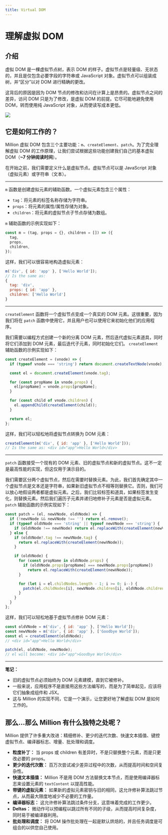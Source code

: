 ```yaml
---
title: Virtual DOM
---
```


# 理解虚拟 DOM

## 介绍

虚拟 DOM 是一棵虚拟节点树，表示 DOM 的样子。虚拟节点是轻量级、无状态的，并且是仅包含必要字段的字符串或 JavaScript 对象。虚拟节点可以组装成树，并“区分”以对 DOM 进行精确的更改。

这背后的原因是因为 DOM 节点的修改和访问在计算上是昂贵的。虚拟节点之间的差异，访问 DOM 只是为了修改，是虚拟 DOM 的前提。它尽可能地避免使用 DOM，转而使用纯 JavaScript 对象，从而使读写成本更低。

![](https://raw.githubusercontent.com/millionjs/docs/master/.github/assets/vdom.png)

## 它是如何工作的？

Million 虚拟 DOM 包含三个主要功能：`m`、`createElement`、`patch`。为了完全理解虚拟 DOM 的工作原理，让我们尝试根据这些功能创建我们自己的基本虚拟 DOM（**~7 分钟阅读时间**）。

在开始之前，我们需要定义什么是虚拟节点。虚拟节点可以是 JavaScript 对象（虚拟元素）或字符串（文本）。

---

`m` 函数是创建虚拟元素的辅助函数。一个虚拟元素包含三个属性：

- `tag`：将元素的标签名称存储为字符串。
- `props`：将元素的属性/属性存储为对象。
- `children`：将元素的虚拟节点子节点存储为数组。

`m` 辅助函数的示例实现如下：

```js
const m = (tag, props = {}, children = []) => ({
  tag,
  props,
  children,
});
```

这样，我们可以很容易地构造虚拟元素：

```js
m('div', { id: 'app' }, ['Hello World']);
// Is the same as:
{
  tag: 'div',
  props: { id: 'app' },
  children: ['Hello World']
}
```

---

`createElement` 函数将一个虚拟节点变成一个真实的 DOM 元素。这很重要，因为我们将在 `patch` 函数中使用它，并且用户也可以使用它来初始化他们的应用程序。

我们需要以编程方式创建一个新的分离 DOM 元素，然后迭代虚拟元素道具，同时将它们添加到 DOM 元素，最后迭代子元素，同时初始化它们。 `createElement` 辅助函数的示例实现如下：

```js
const createElement = (vnode) => {
  if (typeof vnode === 'string') return document.createTextNode(vnode);

  const el = document.createElement(vnode.tag);

  for (const propName in vnode.props) {
    el[propName] = vnode.props[propName];
  }

  for (const child of vnode.children) {
    el.appendChild(createElement(child));
  }

  return el;
};
```

这样，我们可以轻松地将虚拟节点转换为 DOM 元素：

```jsx
createElement(m('div', { id: 'app' }, ['Hello World']));
// Is the same as: <div id="app">Hello World</div>
```

---

`patch` 函数接受一个现有的 DOM 元素、旧的虚拟节点和新的虚拟节点。这不一定是最高性能的实现，但这仅用于演示目的。

我们需要区分两个虚拟节点，然后在需要时替换元素。为此，我们首先确定其中一个虚拟节点是文本还是字符串，如果新旧虚拟节点不相等则替换它。否则，我们可以放心地假设两者都是虚拟元素。之后，我们比较标签和道具，如果标签发生变化，则替换元素。然后我们遍历子元素并递归地修补子元素是否是虚拟元素。 `patch` 辅助函数的示例实现如下：

```js
const patch = (el, newVNode, oldVNode) => {
  if (!newVNode && newVNode !== '') return el.remove();
  if (typeof oldVNode === 'string' || typeof newVNode === 'string') {
    if (oldVNode !== newVNode) return el.replaceWith(createElement(newVNode));
  } else {
    if (oldVNode?.tag !== newVNode.tag) {
      return el.replaceWith(createElement(newVNode));
    }

    if (oldVNode) {
      for (const propName in oldVNode.props) {
        if (oldVNode.props[propName] === newVNode.props[propName])
          return el.replaceWith(createElement(newVNode));
      }

      for (let i = el.childNodes.length - 1; i >= 0; i--) {
        patch(el.childNodes[i], newVNode.children[i], oldVNode.children[i]);
      }
    }
  }
};
```

这样，我们可以轻松地基于虚拟节点修补 DOM 元素：

```js
const oldVNode = m('div', { id: 'app' }, ['Hello World']);
const newVNode = m('div', { id: 'app' }, ['Goodbye World']);
const el = createElement(oldVNode);
// <div id="app">Hello World</div>

patch(el, oldVNode, newVNode);
// el will become: <div id="app">Goodbye World</div>
```

---

**笔记：**

- 旧的虚拟节点必须始终为 DOM 元素建模，直到它被修补。
- 一般来说，应用程序不是直接用这些方法编写的，而是为了简单起见，应该将它们抽象成组件和 JSX。
- 这与 Million 的实现不同，它是一个演示，让您更好地了解虚拟 DOM 是如何工作的。

## 那么...那么 Million 有什么独特之处呢？

Million 提供了许多重大改进：精细修补、更少的迭代次数、快速文本插值、键控虚拟节点、编译器标志、增量、批处理和调度。

- **粒度补丁：** 当 props 或 children 有差异时，不是只替换整个元素，而是只更改必要的 props。
- **更少的迭代次数：** 百万次尝试减少差异过程中的次数，从而提高时间和空间复杂性。
- **快速文本插值：** Million 不是用 DOM 方法替换文本节点，而是使用编译器标志来设置元素的 `textContent` 以提高性能。
- **带键的虚拟元素：** 如果新的虚拟元素密钥与旧的相同，这允许修补算法跳过节点，从而最大限度地减少不必要的工作量。
- **编译器标志：** 这允许修补算法跳过条件分支，这意味着完成的工作更少。
- **Deltas：** 微动作可以预编程以跳过所有不同的子级，从而提高时间复杂度，同时易于被编译器利用。
- **批处理和调度：** 将 DOM 操作批处理在一起是默认烘焙的，并且任务调度是可组合的以供您自己使用。

